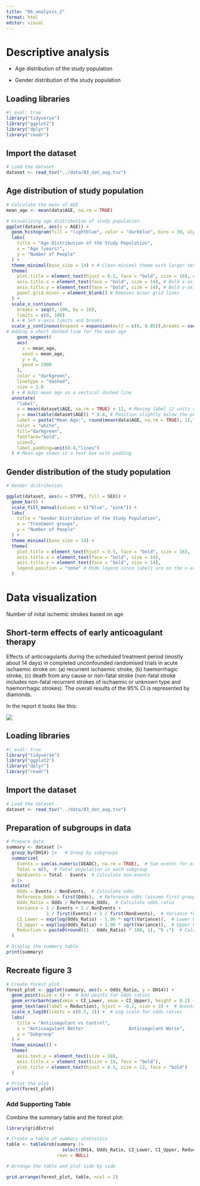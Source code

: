 ```yaml
---
title: "06_analysis_2"
format: html
editor: visual
---
```


# Descriptive analysis

-   Age distribution of the study population

-   Gender distribution of the study population

## Loading libraries

```r
#| eval: true
library("tidyverse") 
library("ggplot2") 
library("dplyr") 
library("readr")
```

## Import the dataset

```r
# Load the dataset 
dataset <- read_tsv("../data/03_dat_aug.tsv")
```

## Age distribution of study population 

```r

# Calculate the mean of AGE
mean_age <- mean(data$AGE, na.rm = TRUE)

# Visualizing age distribution of study population 
ggplot(dataset, aes(x = AGE)) +
  geom_histogram(fill = "lightblue", color = "darkblue", bins = 30, alpha=0.7) +
  labs(
    title = "Age Distribution of the Study Population",
    x = "Age (years)",
    y = "Number of People"
  ) +
  theme_minimal(base_size = 14) + # Clean minimal theme with larger text
  theme(
    plot.title = element_text(hjust = 0.5, face = "bold", size = 18), # Center title
    axis.title.x = element_text(face = "bold", size = 14), # Bold x-axis title
    axis.title.y = element_text(face = "bold", size = 14), # Bold y-axis title
    panel.grid.minor = element_blank() # Removes minor grid lines
  ) +
  scale_x_continuous(
    breaks = seq(0, 100, by = 10),
    limits = c(0, 100)
  ) + # Set x-axis limits and breaks
  scale_y_continuous(expand = expansion(mult = c(0, 0.05)),breaks = seq(0, 3000, by = 500),) + # Avoids crowded y-axis and setting breaks
# Adding a short dashed line for the mean age
    geom_segment(
    aes(
      x = mean_age,
      xend = mean_age,
      y = 0,
      yend = 2900    
    ),
    color = "darkgreen",
    linetype = "dashed",
    size = 1.0
  ) + # Adds mean age as a vertical dashed line
  annotate(
    "label",
    x = mean(dataset$AGE, na.rm = TRUE) + 12, # Moving label 12 units right of mean to prevent overlap
    y = max(table(dataset$AGE)) * 0.8, # Position slightly below the peak
    label = paste("Mean Age:", round(mean(data$AGE, na.rm = TRUE), 1),"years"),
    color = "white",
    fill="darkgreen",
    fontface="bold",
    size=5,
    label.padding=unit(0.4,"lines")
  ) # Mean age shown in a text box with padding
```

## Gender distribution of the study population 

```r

# Gender distribution 

ggplot(dataset, aes(x = STYPE, fill = SEX)) +
  geom_bar() +
  scale_fill_manual(values = c("blue", "pink")) +
  labs(
    title = "Gender Distribution of the Study Population",
    x = "Treatment groups",
    y = "Number of People"
  ) +
  theme_minimal(base_size = 14) +
  theme(
    plot.title = element_text(hjust = 0.5, face = "bold", size = 18),
    axis.title.x = element_text(face = "bold", size = 14),
    axis.title.y = element_text(face = "bold", size = 14),
    legend.position = "none" # Hide legend since labels are on the x-axis
  )

```

# Data visualization 

Number of inital ischemic strokes based on age

## Short-term effects of early anticoagulant therapy

Effects of anticoagulants during the scheduled treatment period (mostly about 14 days) in completed unconfounded randomised trials in acute ischaemic stroke on: (a) recurrent ischaemic stroke, (b) haemorrhagic stroke, (c) death from any cause or non-fatal stroke (non-fatal stroke includes non-fatal recurrent strokes of ischaemic or unknown type and haemorrhagic strokes). The overall results of the 95% CI is represented by diamonds.

In the report it looks like this:

![](images/clipboard-1936709756.png)

## Loading libraries

```r

#| eval: true
library("tidyverse")
library("ggplot2")
library("dplyr")
library("readr")
```

## Import the dataset

```r

# Load the dataset
dataset <- read_tsv("../data/03_dat_aug.tsv")
```

## Preparation of subgroups in data

```r

# Prepare data
summary <- dataset |> 
  group_by(DH14) |>   # Group by subgroups
  summarize(
    Events = sum(as.numeric(DEADC), na.rm = TRUE),  # Sum events for each subgroup
    Total = n(),  # Total population in each subgroup
    NonEvents = Total - Events  # Calculate non-events
  ) |> 
  mutate(
    Odds = Events / NonEvents,  # Calculate odds
    Reference_Odds = first(Odds),  # Reference odds (assume first group is control)
    Odds_Ratio = Odds / Reference_Odds,  # Calculate odds ratio
    Variance = 1 / Events + 1 / NonEvents +
               1 / first(Events) + 1 / first(NonEvents),  # Variance for confidence intervals
    CI_Lower = exp(log(Odds_Ratio) - 1.96 * sqrt(Variance)),  # Lower bound of 95% CI
    CI_Upper = exp(log(Odds_Ratio) + 1.96 * sqrt(Variance)),  # Upper bound of 95% CI
    Reduction = paste0(round((1 - Odds_Ratio) * 100, 1), "% ↓")  # Calculate percentage reduction
  )

# Display the summary table
print(summary)
```

## Recreate figure 3

```r

# Create forest plot
forest_plot <- ggplot(summary, aes(x = Odds_Ratio, y = DH14)) +
  geom_point(size = 4) +  # Add points for odds ratios
  geom_errorbarh(aes(xmin = CI_Lower, xmax = CI_Upper), height = 0.2) +  # Add error bars
  geom_text(aes(label = Reduction), hjust = -0.2, size = 3) +  # Annotate percentage reduction
  scale_x_log10(limits = c(0.5, 2)) +  # Log scale for odds ratios
  labs(
    title = "Anticoagulant vs Control",
    x = "Anticoagulant Better                 Anticoagulant Worse",
    y = "Subgroup"
  ) +
  theme_minimal() +
  theme(
    axis.text.y = element_text(size = 10),
    axis.title.x = element_text(size = 10, face = "bold"),
    plot.title = element_text(hjust = 0.5, size = 12, face = "bold")
  )

# Print the plot
print(forest_plot)

```

### **Add Supporting Table**

Combine the summary table and the forest plot:

```r
library(gridExtra)

# Create a table of summary statistics
table <- tableGrob(summary |> 
                     select(DH14, Odds_Ratio, CI_Lower, CI_Upper, Reduction), 
                   rows = NULL)

# Arrange the table and plot side by side

grid.arrange(forest_plot, table, ncol = 2)

```
